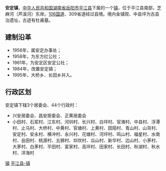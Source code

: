 {{中国乡级行政区<!---乡级行政区专用模板--->
|行政区全称 = 安定镇
|景观照片文件名 = 
|景观照片描述 = 
|位置图文件名 = 
|位置图描述 = 
|汉语拼音 = 
|通用拼音 = 
|上级行政区 = [[湖南省|湖南省]][[岳阳市|岳阳市]][[平江县|平江县]]
|行政区类别 = 镇
|行政区划代码 = 430626101
|建置时间 = 1984年
|政府驻地 = 官塘
|地理坐标 = 
|毗邻 = 
|行政区划 = 26
|村委会 = 44
|居委会 = 3
|总面积 = 163平方公里
|户籍人口 = 6.3万
|户籍人口年份 = 2009
|常住人口 = 
|常住人口年份 = 
|人口密度 = 
|GDP = 
|GDP年份 = 
|邮政编码 =  
|电话区号 = 
|时区 = UTC+8（[[东八区|东八区]]）
|官方网站 = 
|网站名称 = 
}}
'''安定镇'''，[[中华人民共和国|中华人民共和国]][[湖南省|湖南省]][[岳阳市|岳阳市]][[平江县|平江县]]下属的一个[[镇|镇]]，位于平江县南部，芝麻河（芦溪河）东岸。[[106国道|106国道]]、309省道经过县境。境内金铺观、中县坪为古县治遗址，古迹有杜甫墓。

==建制沿革==
*1956年，属安定办事处；
*1958年，为东方红公社；
*1961年，为安定区安定公社；
*1984年，改置安定镇；
*1995年，大桥乡、长田乡并入。

==行政区划==
安定镇下辖3个居委会、44个行政村：
*兴安居委会、昌安居委会、正黄居委会
*小田村、石浆村、江东村、河圳村、长兴村、白坪村、官滩村、中县村、浮潭村、止马村、大桥村、中黄村、官塘村、上黄村、田陌村、青山村、山背村、安定村、安永村、横冲村、永兴村、花塘村、河坪村、鸣山村、福星村、水南村、岳田村、桃源村、五狮村、圳坎村、瓜山村、新华村、边山村、小茅村、大茅村、白茅村、平田村、富家村、高坪村、田家村、长田村、秋湖村、秋水村、洋海村

{{湖南小作品}}
{{平江县行政区划}}

[[Category:平江县行政区划|镇]]
[[Category:岳阳乡镇|平江县-镇]]